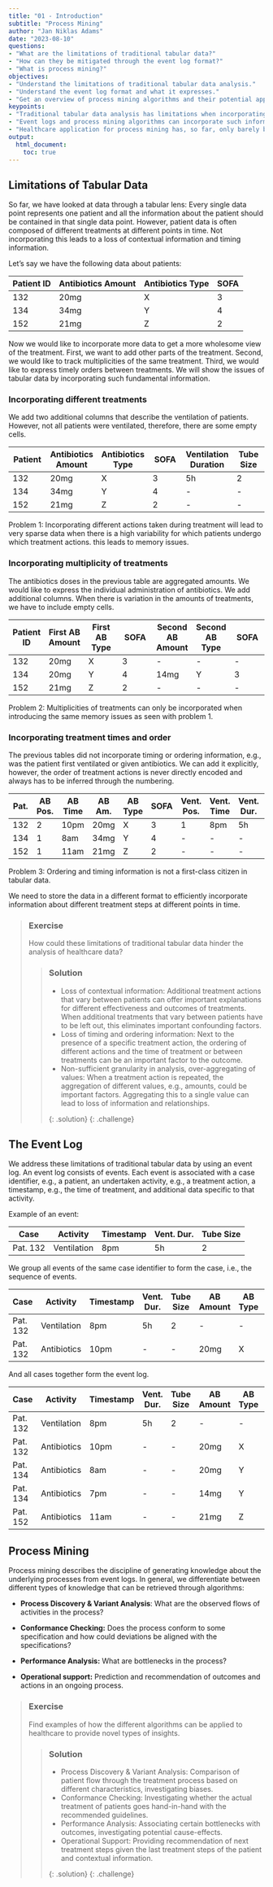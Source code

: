 ```yaml
---
title: "01 - Introduction"
subtitle: "Process Mining"
author: "Jan Niklas Adams"
date: "2023-08-10"
questions:
- "What are the limitations of traditional tabular data?"
- "How can they be mitigated through the event log format?"
- "What is process mining?"
objectives:
- "Understand the limitations of traditional tabular data analysis."
- "Understand the event log format and what it expresses."
- "Get an overview of process mining algorithms and their potential applications to healthcare."
keypoints:
- "Traditional tabular data analysis has limitations when incorporating contextual, timing, and order information for variable data."
- "Event logs and process mining algorithms can incorporate such information."
- "Healthcare application for process mining has, so far, only barely been applied."
output: 
  html_document:
    toc: true
---
```


## Limitations of Tabular Data

So far, we have looked at data through a tabular lens: Every single data point represents one patient and all the information about the patient should be contained in that single data point. However, patient data is often composed of different treatments at different points in time. Not incorporating this leads to a loss of contextual information and timing information.

Let's say we have the following data about patients:

| Patient ID | Antibiotics Amount | Antibiotics Type | SOFA |
|------------|--------------------|------------------|------|
| 132        | 20mg               | X                | 3    |
| 134        | 34mg               | Y                | 4    |
| 152        | 21mg               | Z                | 2    |

Now we would like to incorporate more data to get a more wholesome view of the treatment. First, we want to add other parts of the treatment. Second, we would like to track multiplicities of the same treatment. Third, we would like to express timely orders between treatments. We will show the issues of tabular data by incorporating such fundamental information.

### Incorporating different treatments

We add two additional columns that describe the ventilation of patients. However, not all patients were ventilated, therefore, there are some empty cells.

| Patient | Antibiotics Amount | Antibiotics Type | SOFA | Ventilation Duration | Tube Size |
|------------|------------|------------|------------|------------|------------|
| 132     | 20mg               | X                | 3    | 5h                   | 2         |
| 134     | 34mg               | Y                | 4    | \-                   | \-        |
| 152     | 21mg               | Z                | 2    | \-                   | \-        |

Problem 1: Incorporating different actions taken during treatment will lead to very sparse data when there is a high variability for which patients undergo which treatment actions. this leads to memory issues.

### Incorporating multiplicity of treatments

The antibiotics doses in the previous table are aggregated amounts. We would like to express the individual administration of antibiotics. We add additional columns. When there is variation in the amounts of treatments, we have to include empty cells.

| Patient ID | First AB Amount | First AB Type | SOFA | Second AB Amount | Second AB Type | SOFA |
|-----------|-----------|-----------|-----------|-----------|-----------|-----------|
| 132        | 20mg            | X             | 3    | \-               | \-             | \-   |
| 134        | 20mg            | Y             | 4    | 14mg             | Y              | 3    |
| 152        | 21mg            | Z             | 2    | \-               | \-             | \-   |

Problem 2: Multiplicities of treatments can only be incorporated when introducing the same memory issues as seen with problem 1.

### Incorporating treatment times and order

The previous tables did not incorporate timing or ordering information, e.g., was the patient first ventilated or given antibiotics. We can add it explicitly, however, the order of treatment actions is never directly encoded and always has to be inferred through the numbering.

| Pat. | AB Pos. | AB Time | AB Am. | AB Type | SOFA | Vent. Pos. | Vent. Time | Vent. Dur. | Tube Size |
|--------|--------|--------|--------|--------|--------|--------|--------|--------|--------|
| 132  | 2       | 10pm    | 20mg   | X       | 3    | 1          | 8pm        | 5h         | 2         |
| 134  | 1       | 8am     | 34mg   | Y       | 4    | \-         | \-         | \-         | \-        |
| 152  | 1       | 11am    | 21mg   | Z       | 2    | \-         | \-         | \-         | \-        |

Problem 3: Ordering and timing information is not a first-class citizen in tabular data.

We need to store the data in a different format to efficiently incorporate information about different treatment steps at different points in time.

> ### Exercise
>
> How could these limitations of traditional tabular data hinder the analysis of healthcare data?
>
> > ### Solution
> >
> > -   Loss of contextual information: Additional treatment actions that vary between patients can offer important explanations for different effectiveness and outcomes of treatments. When additional treatments that vary between patients have to be left out, this eliminates important confounding factors.
> > -   Loss of timing and ordering information: Next to the presence of a specific treatment action, the ordering of different actions and the time of treatment or between treatments can be an important factor to the outcome.
> > -   Non-sufficient granularity in analysis, over-aggregating of values: When a treatment action is repeated, the aggregation of different values, e.g., amounts, could be important factors. Aggregating this to a single value can lead to loss of information and relationships.
> >
> > {: .solution} {: .challenge}

## The Event Log

We address these limitations of traditional tabular data by using an event log. An event log consists of events. Each event is associated with a case identifier, e.g., a patient, an undertaken activity, e.g., a treatment action, a timestamp, e.g., the time of treatment, and additional data specific to that activity.

Example of an event:

| Case     | Activity    | Timestamp | Vent. Dur. | Tube Size |
|----------|-------------|-----------|------------|-----------|
| Pat. 132 | Ventilation | 8pm       | 5h         | 2         |

We group all events of the same case identifier to form the case, i.e., the sequence of events.

| Case     | Activity    | Timestamp | Vent. Dur. | Tube Size | AB Amount | AB Type | SOFA |
|--------|---------|-----------|---------|---------|----------|--------|--------|
| Pat. 132 | Ventilation | 8pm       | 5h         | 2         | \-        | \-      | \-   |
| Pat. 132 | Antibiotics | 10pm      | \-         | \-        | 20mg      | X       | 3    |

And all cases together form the event log.

| Case     | Activity    | Timestamp | Vent. Dur. | Tube Size | AB Amount | AB Type | SOFA |
|---------|---------|----------|---------|---------|-----------|---------|-------|
| Pat. 132 | Ventilation | 8pm       | 5h         | 2         | \-        | \-      | \-   |
| Pat. 132 | Antibiotics | 10pm      | \-         | \-        | 20mg      | X       | 3    |
| Pat. 134 | Antibiotics | 8am       | \-         | \-        | 20mg      | Y       | 4    |
| Pat. 134 | Antibiotics | 7pm       | \-         | \-        | 14mg      | Y       | 3    |
| Pat. 152 | Antibiotics | 11am      | \-         | \-        | 21mg      | Z       | 2    |

## Process Mining

Process mining describes the discipline of generating knowledge about the underlying processes from event logs. In general, we differentiate between different types of knowledge that can be retrieved through algorithms:

-   **Process Discovery & Variant Analysis**: What are the observed flows of activities in the process?

-   **Conformance Checking:** Does the process conform to some specification and how could deviations be aligned with the specifications?

-   **Performance Analysis:** What are bottlenecks in the process?

-   **Operational support:** Prediction and recommendation of outcomes and actions in an ongoing process.

> ### Exercise
>
> Find examples of how the different algorithms can be applied to healthcare to provide novel types of insights.
>
> > ### Solution
> >
> > -   Process Discovery & Variant Analysis: Comparison of patient flow through the treatment process based on different characteristics, investigating biases.
> > -   Conformance Checking: Investigating whether the actual treatment of patients goes hand-in-hand with the recommended guidelines.
> > -   Performance Analysis: Associating certain bottlenecks with outcomes, investigating potential cause-effects.
> > -   Operational Support: Providing recommendation of next treatment steps given the last treatment steps of the patient and contextual information.
> >
> > {: .solution} {: .challenge}
